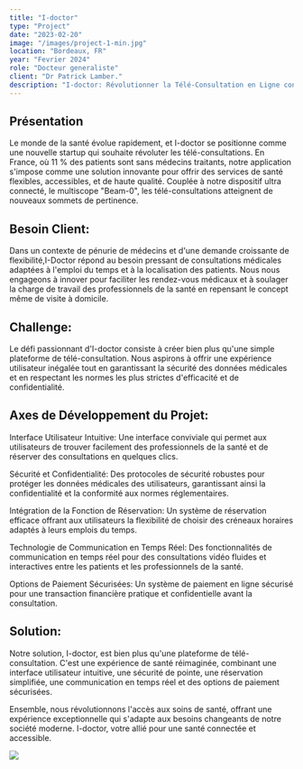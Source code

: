 ```yaml
---
title: "I-doctor"
type: "Project"
date: "2023-02-20"
image: "/images/project-1-min.jpg"
location: "Bordeaux, FR"
year: "Fevrier 2024"
role: "Docteur generaliste"
client: "Dr Patrick Lamber."
description: "I-doctor: Révolutionner la Télé-Consultation en Ligne connectée"
---
```


## Présentation

Le monde de la santé évolue rapidement, et I-doctor se positionne comme une nouvelle
startup qui souhaite révoluter les télé-consultations. En France, où 11 % des patients
sont sans médecins traitants, notre application s'impose comme une solution innovante
pour offrir des services de santé flexibles, accessibles, et de haute qualité.
Couplée à notre dispositif ultra connecté, le multiscope "Beam-0", les télé-consultations
atteignent de nouveaux sommets de pertinence.

## Besoin Client:

Dans un contexte de pénurie de médecins et d'une demande croissante de flexibilité,I-Doctor
répond au besoin pressant de consultations médicales adaptées à l'emploi du temps et à la
localisation des patients. Nous nous engageons à innover pour faciliter les rendez-vous
médicaux et à soulager la charge de travail des professionnels de la santé en repensant
le concept même de visite à domicile.

## Challenge:

Le défi passionnant d'I-doctor consiste à créer bien plus qu'une simple plateforme
de télé-consultation. Nous aspirons à offrir une expérience utilisateur inégalée
tout en garantissant la sécurité des données médicales et en respectant les normes
les plus strictes d'efficacité et de confidentialité.

## Axes de Développement du Projet:

Interface Utilisateur Intuitive: Une interface conviviale qui permet aux utilisateurs
de trouver facilement des professionnels de la santé et de réserver des consultations
en quelques clics.

Sécurité et Confidentialité: Des protocoles de sécurité robustes pour protéger les
données médicales des utilisateurs, garantissant ainsi la confidentialité et la
conformité aux normes réglementaires.

Intégration de la Fonction de Réservation: Un système de réservation efficace offrant
aux utilisateurs la flexibilité de choisir des créneaux horaires adaptés à leurs
emplois du temps.

Technologie de Communication en Temps Réel: Des fonctionnalités de communication
en temps réel pour des consultations vidéo fluides et interactives entre les patients
et les professionnels de la santé.

Options de Paiement Sécurisées: Un système de paiement en ligne sécurisé pour une
transaction financière pratique et confidentielle avant la consultation.

## Solution:

Notre solution, I-doctor, est bien plus qu'une plateforme de télé-consultation.
C'est une expérience de santé réimaginée, combinant une interface utilisateur intuitive,
une sécurité de pointe, une réservation simplifiée, une communication en temps réel
et des options de paiement sécurisées.

Ensemble, nous révolutionnons l'accès aux soins de santé, offrant une expérience
exceptionnelle qui s'adapte aux besoins changeants de notre société moderne. I-doctor,
votre allié pour une santé connectée et accessible.

[![](https://markdown-videos-api.jorgenkh.no/youtube/LoqVkdw1ZUg)](https://youtu.be/LoqVkdw1ZUg)
